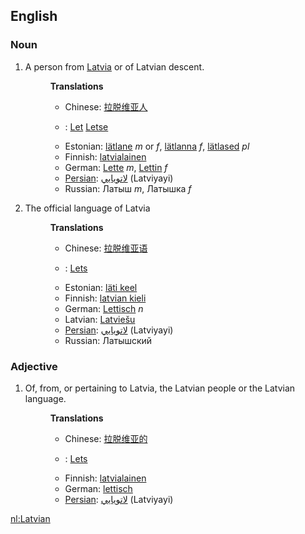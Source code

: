 ==English==
===Noun===
#A person from [[Latvia]] or of Latvian descent.
#:'''Translations'''
#:*Chinese: [[拉脱维亚人]]
#:*{{nl}}: [[Let]] {{m}} [[Letse]] {{f}}
#:*Estonian: [[lätlane]] ''m'' or ''f'', [[lätlanna]] ''f'', [[lätlased]] ''pl''
#:*Finnish: [[latvialainen]]
#:*German: [[Lette]] ''m'', [[Lettin]] ''f''
#:*[[Persian]]: [[لاتويايي]] (Latviyayi)
#:*Russian: Латыш ''m'', Латышка ''f''
#The official language of Latvia
#:'''Translations'''
#:*Chinese: [[拉脱维亚语]]
#:*{{nl}}: [[Lets]]
#:*Estonian: [[läti keel]]
#:*Finnish: [[latvian kieli]]
#:*German: [[Lettisch]] ''n''
#:*Latvian: [[Latviešu]]
#:*[[Persian]]: [[لاتويايي]] (Latviyayi)
#:*Russian: Латышский

===Adjective===
#Of, from, or pertaining to Latvia, the Latvian people or the Latvian language.
#:'''Translations'''
#:*Chinese: [[拉脱维亚的]]
#:*{{nl}}: [[Lets]]
#:*Finnish: [[latvialainen]]
#:*German: [[lettisch]]
#:*[[Persian]]: [[لاتويايي]] (Latviyayi)

[[nl:Latvian]]